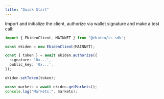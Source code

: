 ```yaml
---
title: "Quick Start"
---
```


Import and initialize the client, authorize via wallet signature and make a test call:

```ts
import { EkidenClient, MAINNET } from '@ekiden/ts-sdk';

const ekiden = new EkidenClient(MAINNET);

const { token } = await ekiden.authorize({
  signature: '0x...',
  public_key: '0x...',
});

ekiden.setToken(token);

const markets = await ekiden.getMarkets();
console.log("Markets:", markets);
```